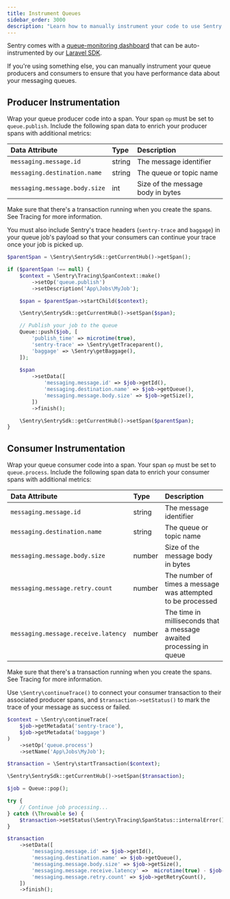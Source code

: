 ```yaml
---
title: Instrument Queues
sidebar_order: 3000
description: "Learn how to manually instrument your code to use Sentry's Queues module. "
---
```

Sentry comes with a [queue-monitoring dashboard](https://sentry.io/orgredirect/organizations/:orgslug/insights/backend/queues/) that can be auto-instrumented by our [Laravel SDK](/platforms/php/guides/laravel/).

If you're using something else, you can manually instrument your queue producers and consumers to ensure that you have performance data about your messaging queues.

## Producer Instrumentation

Wrap your queue producer code into a span. Your span `op` must be set to `queue.publish`. Include the following span data to enrich your producer spans with additional metrics:

| Data Attribute | Type | Description |
|:--|:--|:--|
| `messaging.message.id ` | string | The message identifier |
| `messaging.destination.name` | string | The queue or topic name |
| `messaging.message.body.size` | int | Size of the message body in bytes |

Make sure that there's a transaction running when you create the spans. See <PlatformLink to="/tracing/">Tracing</PlatformLink> for more information.

You must also include Sentry's trace headers (`sentry-trace` and `baggage`) in your queue job's payload so that your consumers can continue your trace once your job is picked up.


```php
$parentSpan = \Sentry\SentrySdk::getCurrentHub()->getSpan();

if ($parentSpan !== null) {
    $context = \Sentry\Tracing\SpanContext::make()
        ->setOp('queue.publish')
        ->setDescription('App\Jobs\MyJob');

    $span = $parentSpan->startChild($context);

    \Sentry\SentrySdk::getCurrentHub()->setSpan($span);

    // Publish your job to the queue
    Queue::push($job, [
        'publish_time' => microtime(true),
        'sentry-trace' => \Sentry\getTraceparent(),
        'baggage' => \Sentry\getBaggage(),
    ]);
    
    $span
        ->setData([
            'messaging.message.id' => $job->getId(),
            'messaging.destination.name' => $job->getQueue(),
            'messaging.message.body.size' => $job->getSize(),
        ])
        ->finish();

    \Sentry\SentrySdk::getCurrentHub()->setSpan($parentSpan);
}
```


## Consumer Instrumentation

Wrap your queue consumer code into a span. Your span `op` must be set to `queue.process`. Include the following span data to enrich your consumer spans with additional metrics:

| Data Attribute | Type | Description |
|:--|:--|:--|
| `messaging.message.id ` | string | The message identifier |
| `messaging.destination.name` | string | The queue or topic name |
| `messaging.message.body.size` | number | Size of the message body in bytes |
| `messaging.message.retry.count ` | number | The number of times a message was attempted to be processed |
| `messaging.message.receive.latency ` | number | The time in milliseconds that a message awaited processing in queue |

Make sure that there's a transaction running when you create the spans. See <PlatformLink to="/tracing/">Tracing</PlatformLink> for more information.

Use `\Sentry\continueTrace()` to connect your consumer transaction to their associated producer spans, and `$transaction->setStatus()` to mark the trace of your message as success or failed.


```php
$context = \Sentry\continueTrace(
    $job->getMetadata('sentry-trace'),
    $job->getMetadata('baggage')
)
    ->setOp('queue.process')
    ->setName('App\Jobs\MyJob');

$transaction = \Sentry\startTransaction($context);

\Sentry\SentrySdk::getCurrentHub()->setSpan($transaction);

$job = Queue::pop();

try {
    // Continue job processing...
} catch (\Throwable $e) {
    $transaction->setStatus(\Sentry\Tracing\SpanStatus::internalError());
}

$transaction
    ->setData([
        'messaging.message.id' => $job->getId(),
        'messaging.destination.name' => $job->getQueue(),
        'messaging.message.body.size' => $job->getSize(),
        'messaging.message.receive.latency' =>  microtime(true) - $job->getMetadata('publish_time'),
        'messaging.message.retry.count' => $job->getRetryCount(),
    ])
    ->finish();
```
